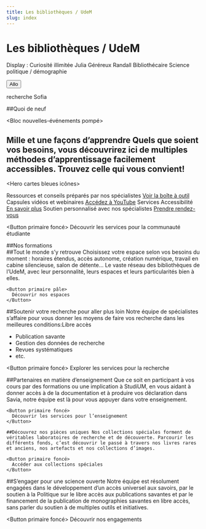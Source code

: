 ```yaml
---
title: Les bibliothèques / UdeM
slug: index
---
```


# Les bibliothèques / UdeM

Display : Curiosité illimitée Julia Géréreux Randall Bibliothécaire Science politique / démographie

<Button variant="contained">Allo</Button>

<Bloc>recherche Sofia</Bloc>

<Bloc fond="bleu-50">

##Quoi de neuf

</Bloc>

<Bloc nouvelles-événements pompé></Bloc>

<Bloc fond="bleu-200">

## Mille et une façons d’apprendre Quels que soient vos besoins, vous découvrirez ici de multiples méthodes d’apprentissage facilement accessibles. Trouvez celle qui vous convient! 

<Hero cartes bleues icônes>

Ressources et conseils préparés par nos spécialistes [Voir la boîte à outil](https://libguides.bib.umontreal.ca/c.php?g=739631) Capsules vidéos et webinaires [Accédez à YouTube](https://www.youtube.com/@BibliothequesUdeM) Services Accessibilité [En savoir plus](bib.umontreal.ca) Soutien personnalisé avec nos spécialistes [Prendre rendez-vous](bib.umontreal.ca)

<Button primaire foncé>
  Découvrir les services pour la communauté étudiante
</Button>

</Hero>
</Bloc>

<Section fond="bleu-50">
  ##Nos formations <Bloc formations pompé></Bloc>
</Section>

<Section fond="vert-foncé-600">
  <Hero image texte droite>
    ##Tout le monde s’y retrouve Choisissez votre espace selon vos besoins du moment : horaires étendus, accès autonome, création numérique, travail en cabine silencieuse, salon de détente... Le vaste réseau des bibliothèques de l’UdeM, avec leur personnalité, leurs espaces et leurs particularités bien à elles.

    <Button primaire pâle>
      Découvrir nos espaces
    </Button>

  </Hero>
</Section>

<Section fond="bleu-50">

<Hero image texte gauche>

##Soutenir votre recherche pour aller plus loin Notre équipe de spécialistes s’affaire pour vous donner les moyens de faire vos recherche dans les meilleures conditions:Libre accès

- Publication savante
- Gestion des données de recherche
- Revues systématiques
- etc.

<Button primaire foncé>
  Explorer les services pour la recherche
</Button>

</Hero>

</Section>

<Bloc fond="bleu-200">
  <Hero image texte droite>
    ##Partenaires en matière d’enseignement Que ce soit en participant à vos cours par des formations ou une implication à StudiUM, en vous aidant à donner accès à de la documentation et à produire vos déclaration dans Savia, notre équipe est là pour vous appuyer dans votre enseignement.

    <Button primaire foncé>
      Découvrir les services pour l’enseignement
    </Button>

  </Hero>
</Bloc>

<Bloc fond="bleu-50">

  <Hero image texte gauche>

    ##Découvrez nos pièces uniques Nos collections spéciales forment de véritables laboratoires de recherche et de découverte. Parcourir les différents fonds, c’est découvrir le passé à travers nos livres rares et anciens, nos artefacts et nos collections d’images.

    <Button primaire foncé>
      Accéder aux collections spéciales
    </Button>

  </Hero>
</Bloc>

<Section image="">

<Hero image texte droite image full>

##S’engager pour une science ouverte Notre équipe est résolument engagées dans le développement d’un accès universel aux savoirs, par le soutien à la Politique sur le libre accès aux publications savantes et par le financement de la publication de monographies savantes en libre accès, sans parler du soutien à de multiples outils et initiatives.

<Button primaire foncé>
  Découvrir nos engagements
</Button>

</Hero>

</Section>

